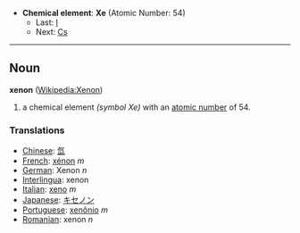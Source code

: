 *'''Chemical element''': '''Xe''' (Atomic Number: 54)
**Last: [[Iodine|I]]
**Next: [[Caesium|Cs]]
----
== Noun ==
'''xenon''' ([[en:Xenon|Wikipedia:Xenon]])

# a chemical element ''(symbol Xe)'' with an [[atomic number]] of 54.

===Translations===
*[[Chinese]]: [[氙]]
*[[French]]: [[xénon]] ''m''
*[[German]]: Xenon ''n''
*[[Interlingua]]: xenon
*[[Italian]]: [[xeno]] ''m''
*[[Japanese]]: [[キセノン]]
*[[Portuguese]]: [[xenônio]] ''m''
*[[Romanian]]: xenon ''n''